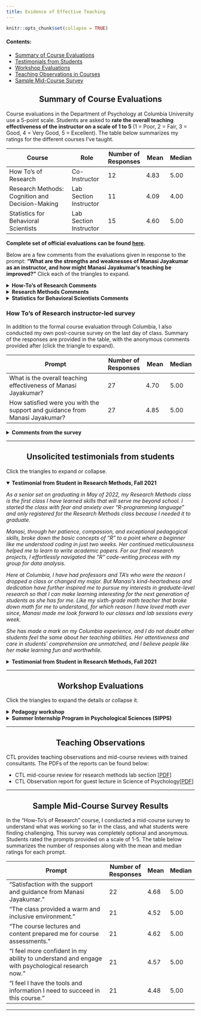 ```yaml
---
title: Evidence of Effective Teaching
---
```


```r
knitr::opts_chunk$set(collapse = TRUE)
```

#### Contents: 

- [Summary of Course Evaluations](#student-evals)
- [Testimonials from Students](#testimonials)
- [Workshop Evaluations](#workshop-evals)
- [Teaching Observations in Courses](#teaching-obs)
- [Sample Mid-Course Survey](#mid-course-survey)


<center> <h2 id = "student-evals"> Summary of Course Evaluations </h2> </center>

Course evaluations in the Department of Psychology at Columbia University use a 5-point scale. Students are asked to **rate the overall teaching effectiveness of the instructor on a scale of 1 to 5** (1 = Poor, 2 = Fair, 3 = Good, 4 = Very Good, 5 = Excellent). The table below summarizes my ratings for the different courses I've taught.

| Course | Role| Number of Responses | Mean | Median |
| ------------ | ------ | ---- | ---- | ---- |
|How To's of Research| Co-Instructor | 12 | 4.83 | 5.00 |
|Research Methods: Cognition and Decision-Making| Lab Section Instructor |11 | 4.09 | 4.00 |
|Statistics for Behavioral Scientists| Lab Section Instructor | 15 | 4.60 | 5.00 |

**Complete set of official evaluations can be found <a href = "/materials/Jayakumar_Manasi_ColumbiaUni_Complete_Evals.pdf" target="_blank">here</a>.**

Below are a few comments from the evaluations given in response to the prompt: **"What are the strengths and weaknesses of Manasi Jayakumar as an instructor, and how might Manasi Jayakumar's teaching be improved?"** Click each of the triangles to expand.

<details> 

<summary><b>How-To's of Research Comments</b></summary>

> "Manasi was an amazing TA! I went to most of her office hours, and she really really helped me clarify all my problems with my research paper. She is very kind, supportive and understands all of the problems us students face. Overall, I really enjoyed being her student, and would definitely recommend her to other students!! I really appreciate all of her help :)"

> "Manasi was wonderful to learn from. Her assistance in office hours was really insightful, and she always gave detailed and constructive feedback on all of my assignments. My only possible
constructive critique is that sometimes she over-explains simple concepts, but it is only because she wants to make sure she doesn't leave anyone behind--she put effort into making How To's a space where all skill levels were welcome."

</details> 


<details> 

<summary><b>Research Methods Comments</b></summary> 

> “Manasi is the best TA I have had during my college career. She is incredibly timely in responding to emails and very clear in her answers to questions. She provides great feedback on our work and she creates a safe space to ask questions and think critically during class.“

> “I cannot speak to any weakness, and YES, there is such thing as a perfect TA. Manasi has made a mark on me beyond Research Methods, and I am humbled by their kindness and humility. I appreciate that they are truly devoted to making sure I (and I'm sure other students as well) understand what we need to understand, and the care they show. Thank you, your dedication does not go unnoticed. It's because of Manasi Research Methods is my favorite class to date at Columbia.”

> “Manasi was an amazing TA, and genuinely one of most understanding and organized TAs that I have met so far. She is always there to help, open to any questions, and explains confusing concepts with clarity and helpful examples. I always feel comfortable reaching out to Manasi for help, and Manasi additionally provides great feedback, making lab a great experience!”

</details> 

<details>
<summary><b>Statistics for Behavioral Scientists Comments</b></summary>

> “Manasi did an incredible job leading the lab sections. She provided a review of the topics we had covered in class that week, which was super helpful.”

> “...Manasi was extremely helpful. In our labs, she took the time to answer every single question and broke down concepts in order for us to get a better grasp of them. I appreciated the review slides she would compile every week to maximize understanding of the material.”

</details> 

<h3> How To's of Research instructor-led survey </h3>

In addition to the formal course evaluation through Columbia, I also conducted my own post-course survey on the last day of class. Summary of the responses are provided in the table, with the anonymous comments provided after (click the triangle to expand). 

| Prompt | Number of Responses | Mean | Median |
| ------------------ | ---- | ---- | ---- |
|What is the overall teaching effectiveness of Manasi Jayakumar? | 27 | 4.70 | 5.00 |
|How satisfied were you with the support and guidance from Manasi Jayakumar?| 27 | 4.85 | 5.00 |  

<details> 

<summary><b>Comments from the survey</b></summary>

> "Manasi was a wonderful person and TA - she was always willing to help me in office hours and in class. Manasi gave me lots of effective feedback in regards to my predicted results within my presentation. I would highly recommend students work with Manasi in the future (because I definitely will!)"

> "Manasi was very on top of helping me with assignments that I had either turned in late or had a hard time understanding. My final project, particularly organization and methods, definitely benefitted through Manasi’s input."

> "Manasi was very on top of helping me with assignments that I had either turned in late or had a hard time understanding. My final project, particularly organization and methods, definitely benefitted through Manasi’s input."

</details> 

---

<center> <h2 id = "testimonials"> Unsolicited testimonials from students</h2> </center>

Click the triangles to expand or collapse. 

<details open> 
<summary><b>Testimonial from Student in Research Methods, Fall 2021</b></summary>

<em> As a senior set on graduating in May of 2022, my Research Methods class is the first class I have learned skills that will serve me beyond school. I started the class with fear and anxiety over "R-programming language" and only registered for the Research Methods class because I needed it to graduate. 

Manasi, through her patience, compassion, and exceptional pedagogical skills, broke down the basic concepts of "R" to a point where a beginner like me understood coding in just two weeks. Her continued meticulousness helped me to learn to write academic papers. For our final research projects, I effortlessly navigated the "R" code-writing process with my group for data analysis.

Here at Columbia, I have had professors and TA's who were the reason I dropped a class or changed my major. But Manasi's kind-heartedness and dedication have further inspired me to pursue my interests in graduate-level research so that I can make learning interesting for the next generation of students as she has for me. Like my sixth-grade math teacher that broke down math for me to understand, for which reason I have loved math ever since, Manasi made me look forward to our classes and lab sessions every week. 

She has made a mark on my Columbia experience, and I do not doubt other students feel the same about her teaching abilities. Her attentiveness and care in students' comprehension are unmatched, and I believe people like her make learning fun and worthwhile. </em>

</details>

<details>

<summary><b>Testimonial from Student in Research Methods, Fall 2021</b></summary> 

<em> I just wanted to send you an email to thank you for all your help and support during this semester (and previous semester as well). This fall semester was very rough for me, I am still trying to peddle through it and there is no way that I would have gone through it without your help and support. Not just by providing incredibly useful feedback, and granting me an extension for the paper but also making me feel that it would be ok, that i have what it takes to make it work, and listened and appreciated. You are not just an incredible researcher, [Instructor], but also a[n incredible] person and I will always be forever thankful for your support. I hope when I see you next spring in the halls or in classrooms, you know that you have made a huge impact on me, and I will always be there if you ever need anything. 


I just couldn't express my gratitude more. Thank you for being there, in the times that I didnt believe in myself. Thank you for listening, and supporting me through the class. Thank you for caring and being you. </em>

</details>

---

<center> <h2 id = "workshop-evals">  Workshop Evaluations </h2> </center>

Click the triangles to expand the details or collapse it.

<details> 

<summary><b>Pedagogy workshop</b></summary>

I conducted a virtual pedagogy workshop on “Agency as a TA. Building relationships with our students and creating inclusive learning environments”. 6 Participants from the Psychology department, who were graduate students or postdoctoral fellows, attended the workshop. Workshop evaluations were optional and anonymized. Workshop participants were asked to rate the following prompts on a scale of 1-5, with an additional “Not Applicable” option available. 

| Prompt | Number of Responses | Mean | Median |
| ----------------- | ------ | ---- | ---- |
|“To what extent was your primary need or interest addressed during the session?”| 5 | 5.00 | 5.00 |
|“To what extent did this session provide you with useful strategies that you can implement?”| 4 | 5.00 | 5.00 |
|“To what extent did this session enhance your overall confidence in your teaching practices?”| 4 | 5.00 | 5.00 |

</details>

<details> 


<summary><b>Summer Internship Program in Psychological Sciences (SIPPS) </b></summary>

<details>
<summary>2022</summary>

In 2022, I taught 4 workshops covering topics on professional development and research skills which were all conducted in-person. Students were undergraduate students and post-bac scholars at Columbia University who were admitted to the 10-week program. At the end of the workshop, students were asked to complete an optional and anonymous survey. Students rated each prompt in the table below on a scale of 1-7 for each workshop. The table below summarizes the number of responses along with the mean and median ratings for each prompt across the 4 workshops. 

| Prompt | Number of Responses | Mean | Median |
| ----------------- | ------ | ---- | ---- |
|“The instructor presented course material in a clear manner that facilitated understanding.”| 33 | 6.80 | 7.00 |
|“This workshop helped increase my skills and/or developed my knowledge of the subject matter.”| 33 | 6.50 | 7.00 |
|“I feel confident in my ability to implement the methods and/or concepts learned in this workshop on my own.”| 33 | 6.64 | 7.00 |
|“I enjoyed this workshop.”| 33 | 6.60 | 7.00 |

</details>

<details>

<summary>2021</summary>

In 2021, I taught 4 R programming workshops which were all conducted virtually over zoom. Students were undergraduate students and post-bac scholars from around the world (including Columbia, and international students). At the end of the workshop, students were asked to complete an optional and anonymous survey. Students rated each prompt in the table below on a scale of 1-7 for each workshop. The table below summarizes the number of responses along with the mean and median ratings for each prompt across the 4 workshops. 

| Prompt | Number of Responses | Mean | Median |
| ----------------- | ------ | ---- | ---- |
|“The instructor presented course material in a clear manner that facilitated understanding.”| 52 | 6.67 | 7.00 |
|“The instructor’s teaching methods were effective.”| 52 | 6.71 | 7.00 |
|“The instructor encouraged student participation in class.”| 52 | 6.77 | 7.00 |
|“This workshop helped increase my skills and/or developed my knowledge of the subject matter.”| 52 | 6.71 | 7.00 |
|“I feel confident in my ability to implement the methods and/or concepts learned in this workshop on my own.”| 52 | 6.27 | 7.00 |
|“I enjoyed this workshop.”| 52 | 6.67 | 7.00 |

</details> 

</details> 

---

<center> <h2 id = "teaching-obs"> Teaching Observations </h2> </center>

CTL provides teaching observations and mid-course reviews with trained consultants. The PDFs of the reports can be found below: 

- CTL mid-course review for research methods lab section [[PDF](/materials/Jayakumar_Manasi_CTL_MidCourseReview_Fall2021.pdf){target="_blank"}]
- CTL Observation report for guest lecture in Science of Psychology[[PDF](/materials/Jayakumar_Manasi_CTL_TeachingObservationReport_Fall2019.pdf){target="_blank"}]

--- 

<center> <h2 id = "mid-course-survey"> Sample Mid-Course Survey Results </h2> </center>

In the “How-To’s of Research” course, I conducted a mid-course survey to understand what was working so far in the class, and what students were finding challenging. This survey was completely optional and anonymous. Students rated the prompts provided on a scale of 1-5. The table below summarizes the number of responses along with the mean and median ratings for each prompt.

| Prompt | Number of Responses | Mean | Median |
| ----------------- | ------ | ---- | ---- |
|“Satisfaction with the support and guidance from Manasi Jayakumar.”| 22 | 4.68 | 5.00 |
|“The class provided a warm and inclusive environment.”| 21 | 4.52 | 5.00 |
|“The course lectures and content prepared me for course assessments.”| 21 | 4.62 | 5.00 |
|“I feel more confident in my ability to understand and engage with psychological research now.” | 21 | 4.57 | 5.00 |
|“I feel I have the tools and information I need to succeed in this course.”| 21 | 4.48 | 5.00 |

---
